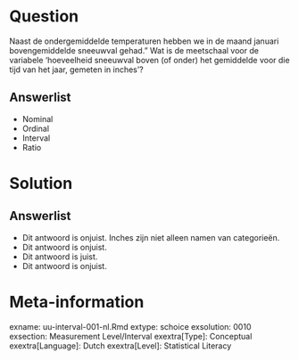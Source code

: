 Question
========
  
Naast de ondergemiddelde temperaturen hebben we in de maand januari bovengemiddelde sneeuwval gehad." Wat is de meetschaal voor de variabele 'hoeveelheid sneeuwval boven (of onder) het gemiddelde voor die tijd van het jaar, gemeten in inches'?

Answerlist
----------
* Nominal
* Ordinal
* Interval
* Ratio

Solution
========

Answerlist
----------
* Dit antwoord is onjuist. Inches zijn niet alleen namen van categorieën.
* Dit antwoord is onjuist.
* Dit antwoord is juist.
* Dit antwoord is onjuist.

Meta-information
================
exname: uu-interval-001-nl.Rmd
extype: schoice
exsolution: 0010
exsection: Measurement Level/Interval
exextra[Type]: Conceptual
exextra[Language]: Dutch
exextra[Level]: Statistical Literacy
